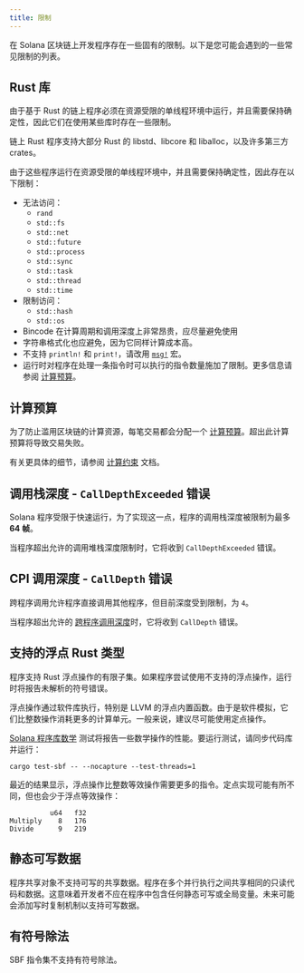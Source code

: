 ```yaml
---
title: 限制
---
```


在 Solana 区块链上开发程序存在一些固有的限制。以下是您可能会遇到的一些常见限制的列表。

## Rust 库

由于基于 Rust 的链上程序必须在资源受限的单线程环境中运行，并且需要保持确定性，因此它们在使用某些库时存在一些限制。

链上 Rust 程序支持大部分 Rust 的 libstd、libcore 和 liballoc，以及许多第三方 crates。

由于这些程序运行在资源受限的单线程环境中，并且需要保持确定性，因此存在以下限制：

- 无法访问：
  - `rand`
  - `std::fs`
  - `std::net`
  - `std::future`
  - `std::process`
  - `std::sync`
  - `std::task`
  - `std::thread`
  - `std::time`
- 限制访问：
  - `std::hash`
  - `std::os`
- Bincode 在计算周期和调用深度上非常昂贵，应尽量避免使用
- 字符串格式化也应避免，因为它同样计算成本高。
- 不支持 `println!` 和 `print!`，请改用
  [`msg!`](https://github.com/solana-labs/solana/blob/d9b0fc0e3eec67dfe4a97d9298b15969b2804fab/sdk/program/src/log.rs#L33)
  宏。
- 运行时对程序在处理一条指令时可以执行的指令数量施加了限制。更多信息请参阅
  [计算预算](/docs/core/fees#compute-budget)。

## 计算预算

为了防止滥用区块链的计算资源，每笔交易都会分配一个
[计算预算](/docs/references/terminology#compute-budget)。超出此计算预算将导致交易失败。

有关更具体的细节，请参阅 [计算约束](/docs/core/fees#compute-budget) 文档。

## 调用栈深度 - `CallDepthExceeded` 错误

Solana 程序受限于快速运行，为了实现这一点，程序的调用栈深度被限制为最多
**64 帧**。

当程序超出允许的调用堆栈深度限制时，它将收到 `CallDepthExceeded` 错误。

## CPI 调用深度 - `CallDepth` 错误

跨程序调用允许程序直接调用其他程序，但目前深度受到限制，为 `4`。

当程序超出允许的 [跨程序调用深度](/docs/core/cpi)时，它将收到 `CallDepth` 错误。

## 支持的浮点 Rust 类型

程序支持 Rust 浮点操作的有限子集。如果程序尝试使用不支持的浮点操作，运行时将报告未解析的符号错误。

浮点操作通过软件库执行，特别是 LLVM 的浮点内置函数。由于是软件模拟，它们比整数操作消耗更多的计算单元。一般来说，建议尽可能使用定点操作。

[Solana 程序库数学](https://github.com/solana-labs/solana-program-library/tree/master/libraries/math)
测试将报告一些数学操作的性能。要运行测试，请同步代码库并运行：

```shell
cargo test-sbf -- --nocapture --test-threads=1
```

最近的结果显示，浮点操作比整数等效操作需要更多的指令。定点实现可能有所不同，但也会少于浮点等效操作：

```text
          u64   f32
Multiply    8   176
Divide      9   219
```

## 静态可写数据

程序共享对象不支持可写的共享数据。程序在多个并行执行之间共享相同的只读代码和数据。这意味着开发者不应在程序中包含任何静态可写或全局变量。未来可能会添加写时复制机制以支持可写数据。

## 有符号除法

SBF 指令集不支持有符号除法。
